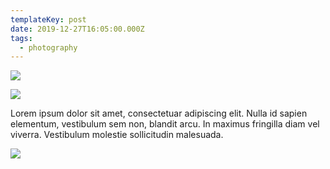 ```yaml
---
templateKey: post
date: 2019-12-27T16:05:00.000Z
tags:
  - photography
---
```

![](../../static/assets/20191227-IMG_3448.jpg)

![](../../static/assets/20191227-IMG_3451.jpg)

Lorem ipsum dolor sit amet, consectetuar adipiscing elit. Nulla id sapien elementum, vestibulum sem non, blandit arcu. In maximus fringilla diam vel viverra. Vestibulum molestie sollicitudin malesuada.

![](../../static/assets/20191227-IMG_3461.jpg)